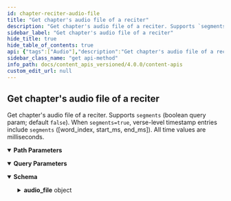 ```yaml
---
id: chapter-reciter-audio-file
title: "Get chapter's audio file of a reciter"
description: "Get chapter's audio file of a reciter. Supports `segments` (boolean query param; default `false`). When `segments=true`, verse-level timestamp entries include `segments` ([word_index, start_ms, end_ms]). All time values are milliseconds."
sidebar_label: "Get chapter's audio file of a reciter"
hide_title: true
hide_table_of_contents: true
api: {"tags":["Audio"],"description":"Get chapter's audio file of a reciter. Supports `segments` (boolean query param; default `false`). When `segments=true`, verse-level timestamp entries include `segments` ([word_index, start_ms, end_ms]). All time values are milliseconds.","operationId":"chapter-reciter-audio-file","parameters":[{"name":"id","in":"path","description":"Id of reciter for which you want to get the recitations. You can fetch list of all reciters from this endpoint\n\nSee [GET /audio/qaris](/docs/content_apis_versioned/list-reciters) for the reciter list.","required":true,"schema":{"type":"number"}},{"name":"chapter_number","in":"path","required":true,"schema":{"type":"number","maximum":114,"minimum":1}},{"name":"segments","in":"query","description":"Include verse-level timing segments? `true` adds `segments` with `[word_index, start_ms, end_ms]` triplets.","required":false,"schema":{"type":"boolean","default":false}}],"responses":{"200":{"description":"","content":{"application/json":{"schema":{"type":"object","properties":{"audio_file":{"title":"Chapter Recitation","type":"object","properties":{"id":{"type":"integer","description":"The Id of the audio file"},"chapter_id":{"type":"integer","description":"The chapter id"},"file_size":{"type":"integer","description":"The file size in bytes"},"format":{"type":"string","description":"The format of the file"},"total_files":{"type":"integer","description":"The total number of files"},"audio_url":{"type":"string","description":"The audio file's url"}},"example":{"id":1,"chapter_id":1,"file_size":710784,"format":"mp3","total_files":1,"audio_url":"https://download.quranicaudio.com/quran/abdullaah_3awwaad_al-juhaynee//001.mp3"}}}},"example":{"audio_file":{"id":43,"chapter_id":22,"file_size":19779712,"format":"mp3","total_files":1,"audio_url":"https://download.quranicaudio.com/quran/abdullaah_3awwaad_al-juhaynee//022.mp3"}}}}}},"method":"get","path":"/chapter_recitations/{id}/{chapter_number}","servers":[{"url":"https://apis-prelive.quran.foundation/content/api/v4","description":"Pre-production Server"},{"url":"https://apis.quran.foundation/content/api/v4","description":"Production Server"}],"security":[{"x-auth-token":[],"x-client-id":[]}],"securitySchemes":{"x-auth-token":{"type":"apiKey","description":"The JWT access token required for accessing the endpoints.","name":"x-auth-token","in":"header"},"x-client-id":{"type":"apiKey","description":"Your client Id","name":"x-client-id","in":"header"}},"info":{"title":"Content APIs","description":"Quran.Foundation Content APIs offer programmatic access to the Quran's core content like chapters, verses, recitations, translations, and more, distinct from user-specific data like notes and bookmarks provided by [User-related APIs](/docs/category/user-related-apis).\n\n:::important Integrity of Translations\nPlease **disable any automatic browser-translation features** (e.g. Google-Translate-in-Chrome) when displaying text returned by the *Translations* endpoints.  \nRe-translating an already vetted Quranic translation can introduce serious semantic errors.\n:::\n\n ## How to get access \n\n We are using OAuth2 flows to authenticate and authorize requests. To get started, you need to [get an access token](/docs/tutorials/oidc/getting-started-with-oauth2#obtaining-oauth-20-client-credentials) to make requests to our APIs. Since the APIs are not user-related, you will need to use the `client_credentials` grant type and [`content` scope](/docs/user_related_apis_versioned/scopes#content) when sending a request to [The OAuth 2.0 Token Endpoint](/docs/oauth2_apis_versioned/oauth-2-token-exchange) to get the access token. The below diagram shows the flow of getting an access token using the `client_credentials` grant type in a very simplified way.\n\n ![Client Credentials Flow](/img/client-credentials-flow.png) After getting a valid access token, each request to get resources will have to include 2 headers mentioned below: `x-auth-token` and `x-client-id`.","version":"v4"},"postman":{"name":"Get chapter's audio file of a reciter","description":{"content":"Get chapter's audio file of a reciter. Supports `segments` (boolean query param; default `false`). When `segments=true`, verse-level timestamp entries include `segments` ([word_index, start_ms, end_ms]). All time values are milliseconds.","type":"text/plain"},"url":{"path":["chapter_recitations",":id",":chapter_number"],"host":["{{baseUrl}}"],"query":[{"disabled":false,"description":{"content":"Include verse-level timing segments? `true` adds `segments` with `[word_index, start_ms, end_ms]` triplets.","type":"text/plain"},"key":"segments","value":""}],"variable":[{"disabled":false,"description":{"content":"(Required) Id of reciter for which you want to get the recitations. You can fetch list of all reciters from this endpoint\n\nSee [GET /audio/qaris](/docs/content_apis_versioned/list-reciters) for the reciter list.","type":"text/plain"},"type":"any","value":"","key":"id"},{"disabled":false,"description":{"content":"(Required) ","type":"text/plain"},"type":"any","value":"","key":"chapter_number"}]},"header":[{"key":"Accept","value":"application/json"}],"method":"GET"}}
sidebar_class_name: "get api-method"
info_path: docs/content_apis_versioned/4.0.0/content-apis
custom_edit_url: null
---
```



## Get chapter's audio file of a reciter



Get chapter's audio file of a reciter. Supports `segments` (boolean query param; default `false`). When `segments=true`, verse-level timestamp entries include `segments` ([word_index, start_ms, end_ms]). All time values are milliseconds.

<details style={{"marginBottom":"1rem"}} data-collapsed={false} open={true}><summary style={{}}><strong>Path Parameters</strong></summary><div><ul><ParamsItem className={"paramsItem"} param={{"name":"id","in":"path","description":"Id of reciter for which you want to get the recitations. You can fetch list of all reciters from this endpoint\n\nSee [GET /audio/qaris](/docs/content_apis_versioned/list-reciters) for the reciter list.","required":true,"schema":{"type":"number"}}}></ParamsItem><ParamsItem className={"paramsItem"} param={{"name":"chapter_number","in":"path","required":true,"schema":{"type":"number","maximum":114,"minimum":1}}}></ParamsItem></ul></div></details><details style={{"marginBottom":"1rem"}} data-collapsed={false} open={true}><summary style={{}}><strong>Query Parameters</strong></summary><div><ul><ParamsItem className={"paramsItem"} param={{"name":"segments","in":"query","description":"Include verse-level timing segments? `true` adds `segments` with `[word_index, start_ms, end_ms]` triplets.","required":false,"schema":{"type":"boolean","default":false}}}></ParamsItem></ul></div></details><div><ApiTabs><TabItem label={"200"} value={"200"}><div></div><div><MimeTabs schemaType={"response"}><TabItem label={"application/json"} value={"application/json"}><SchemaTabs><TabItem label={"Schema"} value={"Schema"}><details style={{}} data-collapsed={false} open={true}><summary style={{"textAlign":"left"}}><strong>Schema</strong></summary><div style={{"textAlign":"left","marginLeft":"1rem"}}></div><ul style={{"marginLeft":"1rem"}}><SchemaItem collapsible={true} className={"schemaItem"}><details style={{}}><summary style={{}}><strong>audio_file</strong><span style={{"opacity":"0.6"}}> object</span></summary><div style={{"marginLeft":"1rem"}}><SchemaItem collapsible={false} name={"id"} required={false} schemaName={"integer"} qualifierMessage={undefined} schema={{"type":"integer","description":"The Id of the audio file"}}></SchemaItem><SchemaItem collapsible={false} name={"chapter_id"} required={false} schemaName={"integer"} qualifierMessage={undefined} schema={{"type":"integer","description":"The chapter id"}}></SchemaItem><SchemaItem collapsible={false} name={"file_size"} required={false} schemaName={"integer"} qualifierMessage={undefined} schema={{"type":"integer","description":"The file size in bytes"}}></SchemaItem><SchemaItem collapsible={false} name={"format"} required={false} schemaName={"string"} qualifierMessage={undefined} schema={{"type":"string","description":"The format of the file"}}></SchemaItem><SchemaItem collapsible={false} name={"total_files"} required={false} schemaName={"integer"} qualifierMessage={undefined} schema={{"type":"integer","description":"The total number of files"}}></SchemaItem><SchemaItem collapsible={false} name={"audio_url"} required={false} schemaName={"string"} qualifierMessage={undefined} schema={{"type":"string","description":"The audio file's url"}}></SchemaItem></div></details></SchemaItem></ul></details></TabItem><TabItem label={"Example (from schema)"} value={"Example (from schema)"}><ResponseSamples responseExample={"{\n  \"audio_file\": {\n    \"id\": 1,\n    \"chapter_id\": 1,\n    \"file_size\": 710784,\n    \"format\": \"mp3\",\n    \"total_files\": 1,\n    \"audio_url\": \"https://download.quranicaudio.com/quran/abdullaah_3awwaad_al-juhaynee//001.mp3\"\n  }\n}"} language={"json"}></ResponseSamples></TabItem><TabItem label={"Example"} value={"Example"}><ResponseSamples responseExample={"{\n  \"audio_file\": {\n    \"id\": 43,\n    \"chapter_id\": 22,\n    \"file_size\": 19779712,\n    \"format\": \"mp3\",\n    \"total_files\": 1,\n    \"audio_url\": \"https://download.quranicaudio.com/quran/abdullaah_3awwaad_al-juhaynee//022.mp3\"\n  }\n}"} language={"json"}></ResponseSamples></TabItem></SchemaTabs></TabItem></MimeTabs></div></TabItem></ApiTabs></div>
      